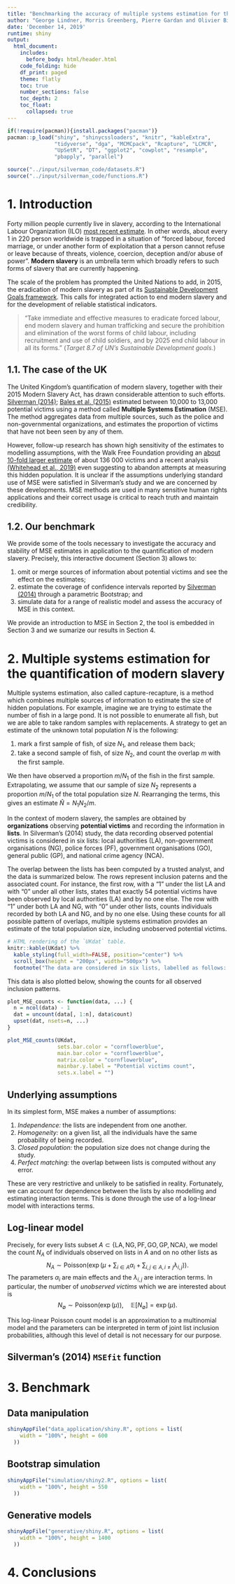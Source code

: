 ```yaml
---
title: "Benchmarking the accuracy of multiple systems estimation for the quantification of modern slavery"
author: "George Lindner, Morris Greenberg, Pierre Gardan and Olivier Binette"
date: 'December 14, 2019'
runtime: shiny
output:
  html_document:
    includes:
      before_body: html/header.html
    code_folding: hide
    df_print: paged
    theme: flatly
    toc: true
    number_sections: false
    toc_depth: 2
    toc_float: 
      collapsed: true
---
```


```r
if(!require(pacman)){install.packages("pacman")}
pacman::p_load("shiny", "shinycssloaders", "knitr", "kableExtra", 
               "tidyverse", "dga", "MCMCpack", "Rcapture", "LCMCR",
               "UpSetR", "DT", "ggplot2", "cowplot", "resample", 
               "pbapply", "parallel")

source("../input/silverman_code/datasets.R")
source("../input/silverman_code/functions.R")
```

# 1. Introduction

Forty million people currently live in slavery, according to the International Labour Organization (ILO) [most recent estimate](https://www.ilo.org/global/publications/books/WCMS_575479/lang--en/index.htm). In other words, about every 1 in 220 person worldwide is trapped in a situation of "forced labour, forced marriage, or under another form of exploitation that a person cannot refuse or leave because of threats, violence, coercion, deception and/or abuse of power". **Modern slavery** is an umbrella term which broadly refers to such forms of slavery that are currently happening. 

The scale of the problem has prompted the United Nations to add, in 2015, the eradication of modern slavery as part of its [Sustainable Development Goals framework](https://sustainabledevelopment.un.org/). This calls for integrated action to end modern slavery and for the development of reliable statistical indicators. 

> "Take immediate and effective measures to eradicate forced labour, end modern slavery and human trafficking and secure the prohibition and elimination of the worst forms of child labour, including recruitment and use of child soldiers, and by 2025 end child labour in all its forms." (*Target 8.7 of UN's Sustainable Development goals.*)


<!--
However, statistical methodology to estimate the number of undetected victims of modern slavery is still in development. Victims of modern slavery are often hidden, making reliable estimates of the number of victims particularly challenging to develop.
-->

## 1.1. The case of the UK

The United Kingdom's quantification of modern slavery, together with their 2015 Modern Slavery Act, has drawn considerable attention to such efforts. [Silverman (2014)](https://www.gov.uk/government/publications/modern-slavery-an-application-of-multiple-systems-estimation); [Bales et al. (2015)](https://rss.onlinelibrary.wiley.com/doi/full/10.1111/j.1740-9713.2015.00824.x) estimated between 10,000 to 13,000 potential victims using a method called **Multiple Systems Estimation** (MSE). The method aggregates data from multiple sources, such as the police and non-governmental organizations, and estimates the proportion of victims that have not been seen by any of them.

However, follow-up research has shown high sensitivity of the estimates to modelling assumptions, with the Walk Free Foundation providing an [about 10-fold larger estimate](https://downloads.globalslaveryindex.org/ephemeral/GSI-2018_FNL_190828_CO_DIGITAL_P-1576254958.pdf) of about 136 000 victims and a recent analysis [(Whitehead et al., 2019)](https://www.tandfonline.com/doi/abs/10.1080/23322705.2019.1660952?journalCode=uhmt20) even suggesting to abandon attempts at measuring this hidden population. It is unclear if the assumptions underlying standard use of MSE were satisfied in Silverman's study and we are concerned by these developments. MSE methods are used in many sensitive human rights applications and their correct usage is critical to reach truth and maintain credibility. 

## 1.2. Our benchmark

We provide some of the tools necessary to investigate the accuracy and stability of MSE estimates in application to the quantification of modern slavery. Precisely, this interactive document (Section 3) allows to:

1. omit or merge sources of information about potential victims and see the effect on the estimates;
2. estimate the coverage of confidence intervals reported by [Silverman (2014)](https://www.gov.uk/government/publications/modern-slavery-an-application-of-multiple-systems-estimation) through a parametric Bootstrap; and
3. simulate data for a range of realistic model and assess the accuracy of MSE in this context. 

We provide an introduction to MSE in Section 2, the tool is embedded in Section 3 and we sumarize our results in Section 4.

# 2. Multiple systems estimation for the quantification of modern slavery

Multiple systems estimation, also called capture-recapture, is a method which combines multiple sources of information to estimate the size of hidden populations. 
For example, imagine we are trying to estimate the number of fish in a large pond. It is not possible to enumerate all fish, but we are able to take random samples with replacements. A strategy to get an estimate of the unknown total population $N$ is the following:

1. mark a first sample of fish, of size $N_1$, and release them back;
2. take a second sample of fish, of size $N_2$, and count the overlap $m$ with the first sample.

We then have observed a proportion $m/N_1$ of the fish in the first sample. Extrapolating, we assume that our sample of size $N_2$ represents a proportion $m/N_1$ of the total population size $N$. Rearranging the terms, this gives an estimate $\hat{N} = N_1 N_2 / m$.

In the context of modern slavery, the samples are obtained by **organizations** observing **potential victims** and recording the information in **lists**. In Silverman's (2014) study, the data recording observed potential victims is considered in six lists: local authorities (LA), non-government organisations (NG), police forces (PF), government organisations (GO), general public (GP), and national crime agency (NCA).

The overlap between the lists has been computed by a trusted analyst, and the data is summarized below. The rows represent inclusion paterns and the associated count. For instance, the first row, with a "1" under the list LA and with "0" under all other lists, states that exactly 54 potential victims have been observed by local authorities (LA) and by no one else. The row with "1" under both LA and NG, with "0" under other lists, counts individuals recorded by both LA and NG, and by no one else. Using these counts for all possible pattern of overlaps, multiple systems estimation provides an estimate of the total population size, including unobserved  potential victims.

```r
# HTML rendering of the `UKdat` table.
knitr::kable(UKdat) %>% 
  kable_styling(full_width=FALSE, position="center") %>% 
  scroll_box(height = "200px", width="500px") %>% 
  footnote("The data are considered in six lists, labelled as follows:  LA--Local authorities; NG--Non-government organisations; PF--Police forces; GO--Government organisations; GP--General public; NCA--National Crime Agency.", footnote_as_chunk=T)
```

This data is also plotted below, showing the counts for all observed inclusion patterns.

```r
plot_MSE_counts <- function(data, ...) {
  n = ncol(data) - 1
  dat = uncount(data[, 1:n], data$count)
  upset(dat, nsets=n, ...)
}

plot_MSE_counts(UKdat, 
                sets.bar.color = "cornflowerblue",
                main.bar.color = "cornflowerblue",
                matrix.color = "cornflowerblue",
                mainbar.y.label = "Potential victims count",
                sets.x.label = "")
```

## Underlying assumptions

In its simplest form, MSE makes a number of assumptions:

1. *Independence:* the lists are independent from one another.
2. *Homogeneity:* on a given list, all the individuals have the same probability of being recorded.
3. *Closed population:* the population size does not change during the study.
4. *Perfect matching:* the overlap between lists is computed without any error.

These are very restrictive and unlikely to be satisfied in reality. Fortunately, we can account for dependence between the lists by also modelling and estimating interaction terms. This is done through the use of a log-linear model with interactions terms.

## Log-linear model

Precisely, for every lists subset $A \subset \{\text{LA}, \text{NG}, \text{PF}, \text{GO}, \text{GP}, \text{NCA}\}$, we model the count $N_A$ of individuals observed on lists in $A$ and on no other lists as
$$
  N_A \sim \text{Poisson}\left(\exp\left( \mu + \sum_{i \in A} \alpha_i + \sum_{i,j\in A,\,i\not = j} \lambda_{i,j} \right)\right).
$$
The parameters $\alpha_i$ are main effects and the $\lambda_{i,j}$ are interaction terms. In particular, the number of *unobserved victims* which we are interested about is
$$
  N_\emptyset \sim \text{Poisson}(\exp(\mu)), \quad \mathbb{E}[N_\emptyset] = \exp(\mu).
$$

This log-linear Poisson count model is an approximation to a multinomial model and the parameters can be interpreted in term of joint list inclusion probabilities, although this level of detail is not necessary for our purpose.

## Silverman's (2014) `MSEfit` function



# 3. Benchmark {.tabset}

## Data manipulation

```r
shinyAppFile("data_application/shiny.R", options = list(
    width = "100%", height = 600
  ))
```

## Bootstrap simulation

```r
shinyAppFile("simulation/shiny2.R", options = list(
    width = "100%", height = 550
  ))
```

## Generative models

```r
shinyAppFile("generative/shiny.R", options = list(
    width = "100%", height = 1400
  ))
```

# 4. Conclusions



